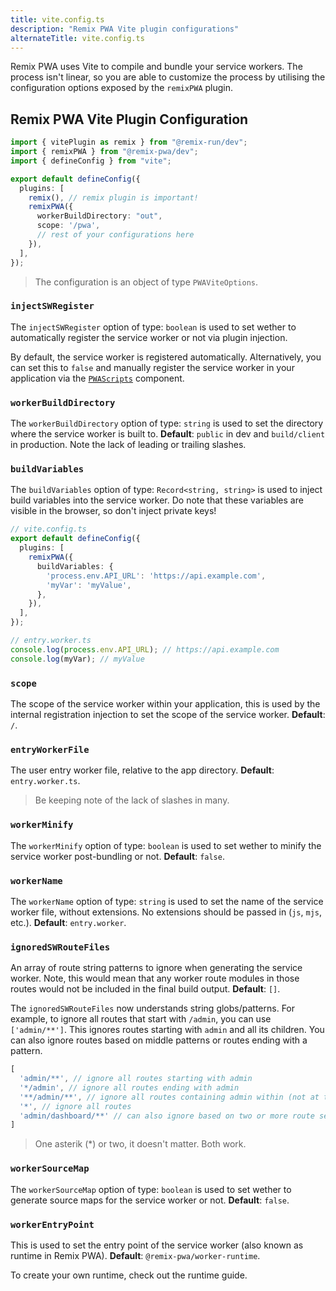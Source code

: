 ```yaml
---
title: vite.config.ts
description: "Remix PWA Vite plugin configurations"
alternateTitle: vite.config.ts
---
```


Remix PWA uses Vite to compile and bundle your service workers. The process isn't linear, so you are able to customize the process by utilising the configuration options exposed by the `remixPWA` plugin.

## Remix PWA Vite Plugin Configuration

```ts {{filename:'vite.config.ts'}}
import { vitePlugin as remix } from "@remix-run/dev";
import { remixPWA } from "@remix-pwa/dev";
import { defineConfig } from "vite";

export default defineConfig({
  plugins: [
    remix(), // remix plugin is important!
    remixPWA({
      workerBuildDirectory: "out",
      scope: '/pwa',
      // rest of your configurations here
    }),
  ],
});
```

> The configuration is an object of type `PWAViteOptions`.

### `injectSWRegister`

The `injectSWRegister` option of type: `boolean` is used to set wether to automatically register the service worker or not via plugin injection.

By default, the service worker is registered automatically. Alternatively, you can set this to `false` and manually register the service worker in your application via the [`PWAScripts`](/docs/dev/pwa-scripts) component.

### `workerBuildDirectory`

The `workerBuildDirectory` option of type: `string` is used to set the directory where the service worker is built to. **Default**: `public` in dev and `build/client` in production. Note the lack of leading or trailing slashes.

### `buildVariables`

The `buildVariables` option of type: `Record<string, string>` is used to inject build variables into the service worker. Do note that these variables are visible in the browser, so don't inject private keys!

```ts
// vite.config.ts
export default defineConfig({
  plugins: [
    remixPWA({
      buildVariables: {
        'process.env.API_URL': 'https://api.example.com',
        'myVar': 'myValue',
      },
    }),
  ],
});

// entry.worker.ts
console.log(process.env.API_URL); // https://api.example.com
console.log(myVar); // myValue
```

### `scope`

The scope of the service worker within your application, this is used by the internal registration injection to set the scope of the service worker. **Default**: `/`.

### `entryWorkerFile`

The user entry worker file, relative to the app directory. **Default**: `entry.worker.ts`.

> Be keeping note of the lack of slashes in many.

### `workerMinify`

The `workerMinify` option of type: `boolean` is used to set wether to minify the service worker post-bundling or not. **Default**: `false`.

### `workerName`

The `workerName` option of type: `string` is used to set the name of the service worker file, without extensions. No extensions should be passed in (`js`, `mjs`, etc.). **Default**: `entry.worker`.

### `ignoredSWRouteFiles`

An array of route string patterns to ignore when generating the service worker. Note, this would mean that any worker route modules in those routes would not be included in the final build output. **Default**: `[]`.

The `ignoredSWRouteFiles` now understands string globs/patterns. For example, to ignore all routes that start with `/admin`, you can use `['admin/**']`. This ignores routes starting with `admin` and all its children. You can also ignore routes based on middle patterns or routes ending with a pattern.

```ts
[
  'admin/**', // ignore all routes starting with admin
  '*/admin', // ignore all routes ending with admin
  '**/admin/**', // ignore all routes containing admin within (not at the start or end)
  '*', // ignore all routes 
  'admin/dashboard/**' // can also ignore based on two or more route segments
]
```

> One asterik (*) or two, it doesn't matter. Both work.

### `workerSourceMap`

The `workerSourceMap` option of type: `boolean` is used to set wether to generate source maps for the service worker or not. **Default**: `false`.

### `workerEntryPoint`

This is used to set the entry point of the service worker (also known as runtime in Remix PWA). **Default**: `@remix-pwa/worker-runtime`.

To create your own runtime, check out the runtime guide.

